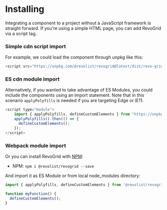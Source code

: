 
<Meta
    title="Docs/Installing"
    id="1_Installing"
    />

# Installing

Integrating a component to a project without a JavaScript framework is straight forward.
If you're using a simple HTML page, you can add RevoGrid via a script tag.


### Simple cdn script import
For example, we could load the component through unpkg like this:
```js
<script src="https://unpkg.com/@revolist/revogrid@latest/dist/revo-grid.js"></script>
```


### ES cdn module import
Alternatively, if you wanted to take advantage of ES Modules, you could include the components using an import statement.
Note that in this scenario `applyPolyfills` is needed if you are targeting Edge or IE11.


```js
<script type="module">
    import { applyPolyfills, defineCustomElements } from "https://unpkg.com/@revolist/revogrid@latest/loader";
    applyPolyfills().then(() => {
      defineCustomElements();
    });
</script>
```

### Webpack module import
Or you can install RevoGrid with [NPM](https://www.npmjs.com/package/@revolist/revogrid):

- NPM: `npm i @revolist/revogrid --save`

And import it as ES Module or from local node_modules directory:

```js
import { applyPolyfills, defineCustomElements } from '@revolist/revogrid/loader';

function myFunction() {
  defineCustomElements();
}
```